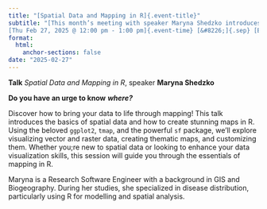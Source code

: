 ```yaml
---
title: "[Spatial Data and Mapping in R]{.event-title}"
subtitle: "[This month’s meeting with speaker Maryna Shedzko introduces the basics of spatial data and how to create stunning maps in R.]{.event-summary} <br> \
[Thu Feb 27, 2025 @ 12:00 pm - 1:00 pm]{.event-time} [&#8226;]{.sep} [Ellen Wilkinson Building (University of Manchester) &amp; Online via Microsoft Teams]{.event-location}"
format:
  html:
    anchor-sections: false
date: "2025-02-27"
---
```


**Talk** *Spatial Data and Mapping in R*, speaker **Maryna Shedzko**

**Do you have an urge to know** ***where?***

Discover how to bring your data to life through mapping! This talk introduces
the basics of spatial data and how to create stunning maps in R. Using the
beloved `ggplot2`, `tmap`, and the powerful `sf` package, we'll explore
visualizing vector and raster data, creating thematic maps, and customizing
them. Whether you;re new to spatial data or looking to enhance your data
visualization skills, this session will guide you through the essentials of
mapping in R.

Maryna is a Research Software Engineer with a background in GIS and
Biogeography. During her studies, she specialized in disease distribution,
particularly using R for modelling and spatial analysis.
